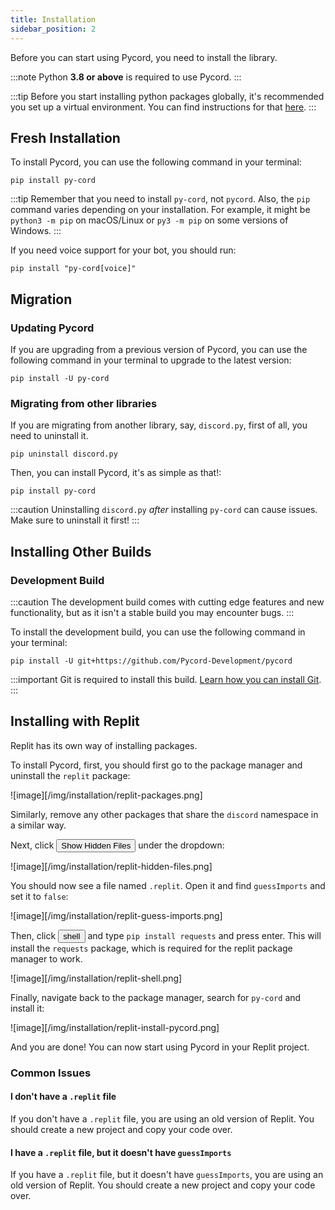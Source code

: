 ```yaml
---
title: Installation
sidebar_position: 2
---
```


Before you can start using Pycord, you need to install the library.

:::note
Python **3.8 or above** is required to use Pycord.
:::

:::tip
Before you start installing python packages globally, it's recommended you set up a virtual environment.
You can find instructions for that [here](More/virtual-environments).
:::

## Fresh Installation

To install Pycord, you can use the following command in your terminal:

    pip install py-cord

:::tip
Remember that you need to install `py-cord`, not `pycord`.
Also, the `pip` command varies depending on your installation. For example, it might be `python3 -m pip` on macOS/Linux or `py3 -m pip` on some versions of Windows.
:::

If you need voice support for your bot, you should run:

    pip install "py-cord[voice]"

## Migration

### Updating Pycord

If you are upgrading from a previous version of Pycord, you can use the following command in your terminal to upgrade to the latest version:

    pip install -U py-cord

### Migrating from other libraries

If you are migrating from another library, say, `discord.py`, first of all, you need to uninstall it.

    pip uninstall discord.py

Then, you can install Pycord, it's as simple as that!:

    pip install py-cord

:::caution
Uninstalling `discord.py` *after* installing `py-cord` can cause issues. Make sure to uninstall it first!
:::

## Installing Other Builds

### Development Build

:::caution
The development build comes with cutting edge features and new functionality, but as it isn't a stable build you may encounter bugs.
:::

To install the development build, you can use the following command in your terminal:

    pip install -U git+https://github.com/Pycord-Development/pycord

:::important
Git is required to install this build. [Learn how you can install Git](./more/git).
:::

## Installing with Replit

Replit has its own way of installing packages.

To install Pycord, first, you should first go to the package manager and uninstall the `replit` package:

![image][/img/installation/replit-packages.png]

Similarly, remove any other packages that share the `discord` namespace in a similar way.

Next, click <button class="greybutton">Show Hidden Files</button> under the dropdown:

![image][/img/installation/replit-hidden-files.png]

You should now see a file named `.replit`. Open it and find `guessImports` and set it to `false`:

![image][/img/installation/replit-guess-imports.png]

Then, click <button class="greybutton">shell</button> and type `pip install requests` and press enter. This will install the `requests` package,
which is required for the replit package manager to work.

![image][/img/installation/replit-shell.png]

Finally, navigate back to the package manager, search for `py-cord` and install it:

![image][/img/installation/replit-install-pycord.png]

And you are done! You can now start using Pycord in your Replit project.

### Common Issues

#### I don't have a `.replit` file

If you don't have a `.replit` file, you are using an old version of Replit. You should create a new
project and copy your code over.

#### I have a `.replit` file, but it doesn't have `guessImports`

If you have a `.replit` file, but it doesn't have `guessImports`, you are using an old version of Replit.
You should create a new project and copy your code over.
